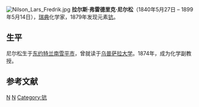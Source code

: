[[File:Nilson_Lars_Fredrik.jpg|right]]
'''拉尔斯·弗雷德里克·尼尔松'''（1840年5月27日 – 1899年5月14日），[[瑞典|瑞典]]化学家，1879年发现元素[[钪|钪]]。

== 生平 ==
尼尔松生于[[东约特兰|东约特兰]][[南雪平市|南雪平市]]，曾就读于[[乌普萨拉大学|乌普萨拉大学]]。1874年，成为化学副教授。

==参考文献==
{{reflist}}

{{Authority control}}
[[Category:瑞典化学家|N]]
[[Category:烏普薩拉大學校友|N]]
[[Category:钪|Category:钪]]